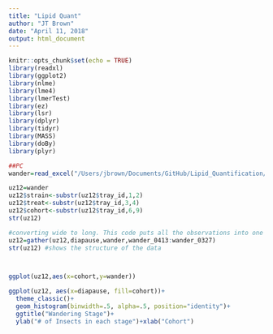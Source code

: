 ```yaml
---
title: "Lipid Quant"
author: "JT Brown"
date: "April 11, 2018"
output: html_document
---
```


```r
knitr::opts_chunk$set(echo = TRUE)
library(readxl)
library(ggplot2)
library(nlme)
library(lme4)
library(lmerTest)
library(ez)
library(lsr)
library(dplyr)
library(tidyr)
library(MASS)
library(doBy)
library(plyr)

##PC
wander=read_excel("/Users/jbrown/Documents/GitHub/Lipid_Quantification/Data/Extraction Samples JLM.xlsx",sheet = "WANDER")
```

```r
uz12=wander
uz12$strain<-substr(uz12$tray_id,1,2)
uz12$treat<-substr(uz12$tray_id,3,4)
uz12$cohort<-substr(uz12$tray_id,6,9)
str(uz12)

#converting wide to long. This code puts all the observations into one column with the label of your choice (measurements used below)
uz12=gather(uz12,diapause,wander,wander_0413:wander_0327)
str(uz12) #shows the structure of the data



ggplot(uz12,aes(x=cohort,y=wander))

ggplot(uz12, aes(x=diapause, fill=cohort))+
  theme_classic()+
  geom_histogram(binwidth=.5, alpha=.5, position="identity")+
  ggtitle("Wandering Stage")+
  ylab("# of Insects in each stage")+xlab("Cohort")

```